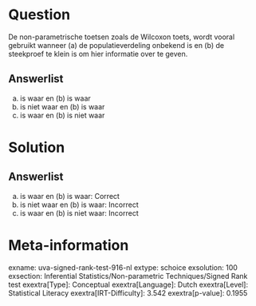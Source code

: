 Question
========

De non-parametrische toetsen zoals de Wilcoxon toets, wordt vooral
gebruikt wanneer (a) de populatieverdeling onbekend is en (b) de
steekproef te klein is om hier informatie over te geven.

Answerlist
----------

(a) is waar en (b) is waar
(a) is niet waar en (b) is waar
(a) is waar en (b) is niet waar

Solution
========

Answerlist
----------

(a) is waar en (b) is waar: Correct
(a) is niet waar en (b) is waar: Incorrect
(a) is waar en (b) is niet waar: Incorrect

Meta-information
================
exname: uva-signed-rank-test-916-nl
extype: schoice
exsolution: 100
exsection: Inferential Statistics/Non-parametric Techniques/Signed Rank test
exextra[Type]: Conceptual
exextra[Language]: Dutch
exextra[Level]: Statistical Literacy
exextra[IRT-Difficulty]: 3.542
exextra[p-value]: 0.1955
